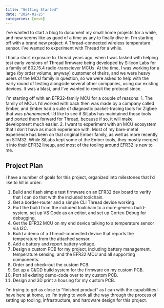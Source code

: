 ```yaml
---
title: "Getting Started"
date: "2024-01-25"
categories: [news]
---
```


I've wanted to start a blog to document my small home projects for a while, and
now seems like as good of a time as any to finally dive in. I'm starting off
with a brand new project: A Thread-connected wireless temperature sensor. I've
wanted to experiment with Thread for a while.

I had a short exposure to Thread years ago, when I was tasked with helping test
early versions of Thread firmware being developed by Silicon Labs for a family
of 802.15.4 radio-transciever MCUs. At the time, I was working for a large (by
order volume, anyway) customer of theirs, and we were heavy users of the MCU
family in question, so we were asked to help with the early round of testing
alongside several other companies, using our existing devices. It was a blast,
and I've wanted to revisit the protocol since.

I'm starting off with an EFR32-family MCU for a couple of reasons:
1. The family of MCUs I'd worked with back then was made by a company called
Ember, and Ember had a suite of diagnostic packet-tracing tools for Zigbee that
was *phenomenal*. I'd like to see if SiLabs has maintained those tools and
ported them forward for Thread, because if so, it will make development much
easier.
2. I want to experiment with an MCU ecosystem that I don't have as much
experience with. Most of my bare-metal experience has been on that original
Ember family, as well as more recently on STM32. While SiLabs kept some of the
Ember tools, they mostly merged it into their EFR32 lineup, and most of the
tooling around EFR32 is new to me.

## Project Plan

I have a number of goals for this project, organized into milestones that I'd
like to hit in order:

1. Build and flash simple test firmware on an EFR32 dev board to verify that I
can do that with the included toolchain.
2. Get a border-router and a simple CLI Thread device working.
3. Port the build from the included toolchain to a more generic build-system,
set up VS Code as an editor, and set up Cortex-Debug for debugging.
4. Get the EFR32 MCU on my end device talking to a temperature sensor via I2C.
5. Build a demo of a Thread-connected device that reports the temperature from
the attached sensor.
6. Add a battery and report battery voltage.
7. Design a custom PCB for my project, including battery management, temperature
sensing, and the EFR32 MCU and all supporting components.
8. Order and check-out the custom PCB.
9. Set up a CI/CD build system for the firmware on my custom PCB.
10. Port all existing demo-code over to my custom PCB.
11. Design and 3D print a housing for my custom PCB.

I'm trying to get as close to "finished product" as I can with the capabilities
I have here at home, so I'm trying to work all the way through the process of
setting up tooling, infrastructure, and hardware design for this project.